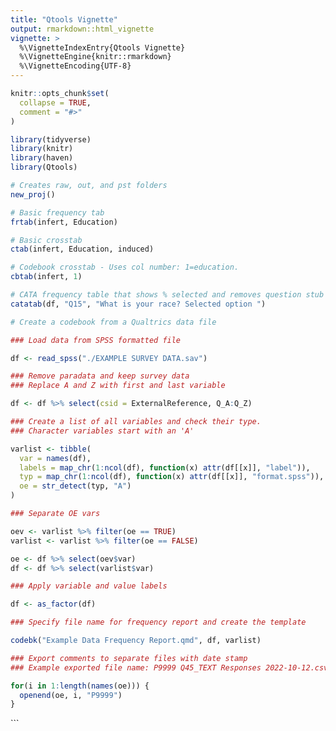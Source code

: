 ```yaml
---
title: "Qtools Vignette"
output: rmarkdown::html_vignette
vignette: >
  %\VignetteIndexEntry{Qtools Vignette}
  %\VignetteEngine{knitr::rmarkdown}
  %\VignetteEncoding{UTF-8}
---
```


```r
knitr::opts_chunk$set(
  collapse = TRUE,
  comment = "#>"
)
```



```r

library(tidyverse)
library(knitr)
library(haven)
library(Qtools)

# Creates raw, out, and pst folders
new_proj()

# Basic frequency tab
frtab(infert, Education)

# Basic crosstab
ctab(infert, Education, induced)

# Codebook crosstab - Uses col number: 1=education.
cbtab(infert, 1)

# CATA frequency table that shows % selected and removes question stub text
catatab(df, "Q15", "What is your race? Selected option ")

# Create a codebook from a Qualtrics data file

### Load data from SPSS formatted file

df <- read_spss("./EXAMPLE SURVEY DATA.sav")

### Remove paradata and keep survey data
### Replace A and Z with first and last variable

df <- df %>% select(csid = ExternalReference, Q_A:Q_Z)

### Create a list of all variables and check their type.
### Character variables start with an 'A'

varlist <- tibble(
  var = names(df),
  labels = map_chr(1:ncol(df), function(x) attr(df[[x]], "label")),
  typ = map_chr(1:ncol(df), function(x) attr(df[[x]], "format.spss")),
  oe = str_detect(typ, "A")
)

### Separate OE vars 

oev <- varlist %>% filter(oe == TRUE)
varlist <- varlist %>% filter(oe == FALSE)

oe <- df %>% select(oev$var)
df <- df %>% select(varlist$var)

### Apply variable and value labels

df <- as_factor(df)

### Specify file name for frequency report and create the template

codebk("Example Data Frequency Report.qmd", df, varlist)

### Export comments to separate files with date stamp
### Example exported file name: P9999 Q45_TEXT Responses 2022-10-12.csv

for(i in 1:length(names(oe))) {
  openend(oe, i, "P9999")
}


```



```
